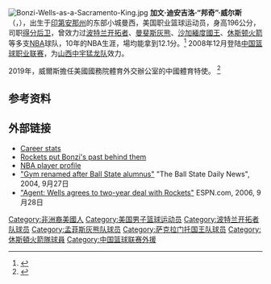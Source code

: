 {{noteTA|G1=NBA}}
{{Infobox NBA Player
| image = Bonzi-Wells-as-a-Memphis-Grizzly.jpg
| position = [[得分后卫|得分后卫]]/[[小前锋|小前锋]]
| nickname = The Bonz
| height_ft = 6
| height_in = 5
| weight_lb = 210
| team = 
| nationality = {{USA}}
| birth_date = {{birth date and age|1976|9|20}}
| birth_place = {{USA}}[[印第安那州|印第安那州]]曼西
| college = [[鲍尔州立大学|鲍尔州立大学]]
| draft_round = 1
| draft_pick = 11
| draft_year = 1998
| draft_team = [[底特律活塞|底特律活塞]]
| career_start = 1998年
| former_teams = [[波特兰开拓者队|波特兰开拓者队]] (1998–2003)<br>[[孟菲斯灰熊队|孟菲斯灰熊队]] (2003–2005)<br>[[萨克拉门托国王队|萨克拉门托国王队]] (2005–2006)<br>[[休斯敦火箭|休斯敦火箭]] (2006–2008)<br>[[新奥尔良黄蜂队|新奥尔良黄蜂队]] (2008)<br>[[山西猛龙篮球俱乐部|山西中宇猛龙队]] 
| awards = 
}}
[[File:Bonzi-Wells-as-a-Sacramento-King.jpg|thumb]]
'''加文·迪安吉洛·“邦奇”·威尔斯'''（{{lang-en|'''Gawen DeAngelo "Bonzi" Wells'''}}，{{bd|1976年|9月20日|}}），出生于[[印第安那州|印第安那州]]的东部小城曼西，美国职业篮球运动员，身高196公分，司职[[得分后卫|得分后卫]]，曾效力过[[波特兰开拓者|波特兰开拓者]]、[[曼斐斯灰熊|曼斐斯灰熊]]、[[沙加緬度國王|沙加緬度國王]]、[[休斯顿火箭|休斯顿火箭]]等多支[[NBA|NBA]]球队，10年的NBA生涯，場均能拿到12.1分。<ref>{{Cite web |url=https://www.basketball-reference.com/players/w/wellsbo01.html |title=存档副本 |access-date=2021-08-02 |archive-date=2022-03-25 |archive-url=https://web.archive.org/web/20220325050154/https://www.basketball-reference.com/players/w/wellsbo01.html |dead-url=no }}</ref> 2008年12月登陆[[中国篮球职业联赛|中国篮球职业联赛]]，为[[山西猛龙篮球俱乐部|山西中宇猛龙队]]效力。

2019年，威爾斯擔任美國國務院體育外交辦公室的中國體育特使。 <ref>{{Cite web |url=https://eca.state.gov/programs-initiatives/initiatives/sports-diplomacy/sports-envoys-and-sports-visitors/envoy-list |title=存档副本 |access-date=2021-08-02 |archive-date=2022-01-15 |archive-url=https://web.archive.org/web/20220115204421/https://eca.state.gov/programs-initiatives/initiatives/sports-diplomacy/sports-envoys-and-sports-visitors/envoy-list |dead-url=no }}</ref>

== 参考资料 ==
{{reflist}}

==外部链接==
*[http://www.basketball-reference.com/players/w/wellsbo01.html Career stats] {{Wayback|url=http://www.basketball-reference.com/players/w/wellsbo01.html |date=20210422202943 }}
*[http://www.chron.com/disp/story.mpl/sports/justice/4239964.html Rockets put Bonzi's past behind them] {{Wayback|url=http://www.chron.com/disp/story.mpl/sports/justice/4239964.html |date=20070312223014 }}
*[http://www.nba.com/playerfile/bonzi_wells/ NBA player profile] {{Wayback|url=http://www.nba.com/playerfile/bonzi_wells/ |date=20080604001159 }}
* [https://web.archive.org/web/20070704233502/http://www.bsu.edu/web/dpc/ports/spring2005/asharpport/pdfs/DN9272004.pdf "Gym renamed after Ball State alumnus"] "The Ball State Daily News", 2004, 9月27日
* [http://sports.espn.go.com/nba/news/story?id=2605639 "Agent: Wells agrees to two-year deal with Rockets"] {{Wayback|url=http://sports.espn.go.com/nba/news/story?id=2605639 |date=20160113231402 }} ESPN.com, 2006, 9月28日 

{{1998 NBA Draft}}

{{Authority control}}
{{DEFAULTSORT:Wells, Bonzi}}
[[Category:非洲裔美國人|Category:非洲裔美國人]]
[[Category:美国男子篮球运动员|Category:美国男子篮球运动员]]
[[Category:波特兰开拓者队球员|Category:波特兰开拓者队球员]]
[[Category:孟菲斯灰熊队球员|Category:孟菲斯灰熊队球员]]
[[Category:萨克拉门托国王队球员|Category:萨克拉门托国王队球员]]
[[Category:休斯頓火箭隊球員|Category:休斯頓火箭隊球員]]
[[Category:中国篮球联赛外援|Category:中国篮球联赛外援]]